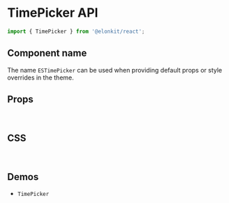 
<Meta title="Components API/TimePicker" />

# TimePicker API

```js
import { TimePicker } from '@elonkit/react';
```

## Component name

The name `ESTimePicker` can be used when providing default props or style overrides in the theme.

## Props

<TableInterface name="TimePickerProps" variant="props" />

<br />

## CSS

<TableInterface name="TimePickerClasses" variant="css" />

<br />

## Demos

<ul>
  <li>
    <LinkTo kind="components-timepicker" story="demo">
      <code>TimePicker</code>
    </LinkTo>
  </li>
</ul>
